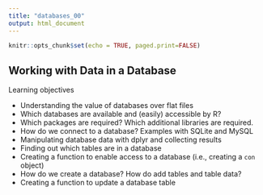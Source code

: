 ```yaml
---
title: "databases_00"
output: html_document
---
```


```r
knitr::opts_chunk$set(echo = TRUE, paged.print=FALSE)
```

## Working with Data in a Database

Learning objectives

- Understanding the value of databases over flat files
- Which databases are available and (easily) accessible by R?
- Which packages are required? Which additional libraries are required.
- How do we connect to a database? Examples with SQLite and MySQL
- Manipulating database data with dplyr and collecting results
- Finding out which tables are in a database
- Creating a function to enable access to a database (i.e., creating a `con` object)
- How do we create a database? How do add tables and table data?
- Creating a function to update a database table
